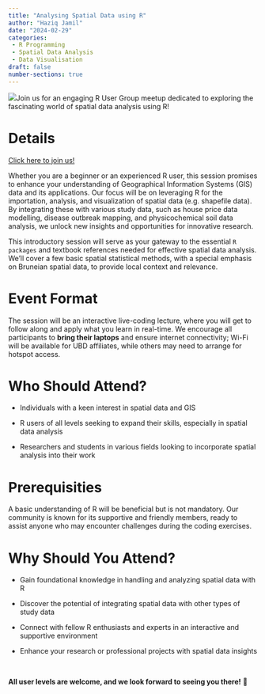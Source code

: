 ```yaml
---
title: "Analysing Spatial Data using R"
author: "Haziq Jamil"
date: "2024-02-29"
categories: 
 - R Programming
 - Spatial Data Analysis
 - Data Visualisation
draft: false
number-sections: true
---
```


![](/bruneiR-event-updated.jpg)Join us for an engaging R User Group meetup dedicated to exploring the fascinating world of spatial data analysis using R!

# Details

<a href="#" onclick="window.open('https://www.meetup.com/bruneir/events/299246264/?_xtd=gatlbWFpbF9jbGlja9oAJDQ5ZGEyNWVjLTJiZGItNDk5My1iMjMwLTY0ZTAxMTIwODI1Yg%253D%253D', '_blank'); return false;">Click here to join us!</a>

Whether you are a beginner or an experienced R user, this session promises to enhance your understanding of Geographical Information Systems (GIS) data and its applications. Our focus will be on leveraging R for the importation, analysis, and visualization of spatial data (e.g. shapefile data). By integrating these with various study data, such as house price data modelling, disease outbreak mapping, and physicochemical soil data analysis, we unlock new insights and opportunities for innovative research.

This introductory session will serve as your gateway to the essential `R packages` and textbook references needed for effective spatial data analysis. We'll cover a few basic spatial statistical methods, with a special emphasis on Bruneian spatial data, to provide local context and relevance.

# Event Format

The session will be an interactive live-coding lecture, where you will get to follow along and apply what you learn in real-time. We encourage all participants to **bring their laptops** and ensure internet connectivity; Wi-Fi will be available for UBD affiliates, while others may need to arrange for hotspot access.

# Who Should Attend?

-   Individuals with a keen interest in spatial data and GIS

-   R users of all levels seeking to expand their skills, especially in spatial data analysis

-   Researchers and students in various fields looking to incorporate spatial analysis into their work

# Prerequisities

A basic understanding of R will be beneficial but is not mandatory. Our community is known for its supportive and friendly members, ready to assist anyone who may encounter challenges during the coding exercises.

# Why Should You Attend?

-   Gain foundational knowledge in handling and analyzing spatial data with R

-   Discover the potential of integrating spatial data with other types of study data

-   Connect with fellow R enthusiasts and experts in an interactive and supportive environment

-   Enhance your research or professional projects with spatial data insights

<br>

**All user levels are welcome, and we look forward to seeing you there!** 🎉
